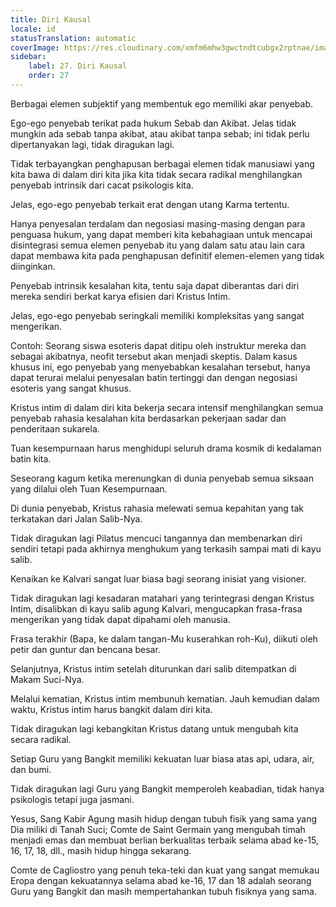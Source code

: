 ```yaml
---
title: Diri Kausal
locale: id
statusTranslation: automatic
coverImage: https://res.cloudinary.com/xmfm6mhw3gwctndtcubgx2rptnae/image/upload/v1741354419/small_cover_la_gran_rebelion_28716e29d2.webp
sidebar:
    label: 27. Diri Kausal
    order: 27
---
```

Berbagai elemen subjektif yang membentuk ego memiliki akar penyebab.

Ego-ego penyebab terikat pada hukum Sebab dan Akibat. Jelas tidak mungkin ada sebab tanpa akibat, atau akibat tanpa sebab; ini tidak perlu dipertanyakan lagi, tidak diragukan lagi.

Tidak terbayangkan penghapusan berbagai elemen tidak manusiawi yang kita bawa di dalam diri kita jika kita tidak secara radikal menghilangkan penyebab intrinsik dari cacat psikologis kita.

Jelas, ego-ego penyebab terkait erat dengan utang Karma tertentu.

Hanya penyesalan terdalam dan negosiasi masing-masing dengan para penguasa hukum, yang dapat memberi kita kebahagiaan untuk mencapai disintegrasi semua elemen penyebab itu yang dalam satu atau lain cara dapat membawa kita pada penghapusan definitif elemen-elemen yang tidak diinginkan.

Penyebab intrinsik kesalahan kita, tentu saja dapat diberantas dari diri mereka sendiri berkat karya efisien dari Kristus Intim.

Jelas, ego-ego penyebab seringkali memiliki kompleksitas yang sangat mengerikan.

Contoh: Seorang siswa esoteris dapat ditipu oleh instruktur mereka dan sebagai akibatnya, neofit tersebut akan menjadi skeptis. Dalam kasus khusus ini, ego penyebab yang menyebabkan kesalahan tersebut, hanya dapat terurai melalui penyesalan batin tertinggi dan dengan negosiasi esoteris yang sangat khusus.

Kristus intim di dalam diri kita bekerja secara intensif menghilangkan semua penyebab rahasia kesalahan kita berdasarkan pekerjaan sadar dan penderitaan sukarela.

Tuan kesempurnaan harus menghidupi seluruh drama kosmik di kedalaman batin kita.

Seseorang kagum ketika merenungkan di dunia penyebab semua siksaan yang dilalui oleh Tuan Kesempurnaan.

Di dunia penyebab, Kristus rahasia melewati semua kepahitan yang tak terkatakan dari Jalan Salib-Nya.

Tidak diragukan lagi Pilatus mencuci tangannya dan membenarkan diri sendiri tetapi pada akhirnya menghukum yang terkasih sampai mati di kayu salib.

Kenaikan ke Kalvari sangat luar biasa bagi seorang inisiat yang visioner.

Tidak diragukan lagi kesadaran matahari yang terintegrasi dengan Kristus Intim, disalibkan di kayu salib agung Kalvari, mengucapkan frasa-frasa mengerikan yang tidak dapat dipahami oleh manusia.

Frasa terakhir (Bapa, ke dalam tangan-Mu kuserahkan roh-Ku), diikuti oleh petir dan guntur dan bencana besar.

Selanjutnya, Kristus intim setelah diturunkan dari salib ditempatkan di Makam Suci-Nya.

Melalui kematian, Kristus intim membunuh kematian. Jauh kemudian dalam waktu, Kristus intim harus bangkit dalam diri kita.

Tidak diragukan lagi kebangkitan Kristus datang untuk mengubah kita secara radikal.

Setiap Guru yang Bangkit memiliki kekuatan luar biasa atas api, udara, air, dan bumi.

Tidak diragukan lagi Guru yang Bangkit memperoleh keabadian, tidak hanya psikologis tetapi juga jasmani.

Yesus, Sang Kabir Agung masih hidup dengan tubuh fisik yang sama yang Dia miliki di Tanah Suci; Comte de Saint Germain yang mengubah timah menjadi emas dan membuat berlian berkualitas terbaik selama abad ke-15, 16, 17, 18, dll., masih hidup hingga sekarang.

Comte de Cagliostro yang penuh teka-teki dan kuat yang sangat memukau Eropa dengan kekuatannya selama abad ke-16, 17 dan 18 adalah seorang Guru yang Bangkit dan masih mempertahankan tubuh fisiknya yang sama.

